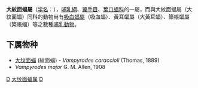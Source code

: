 {{Unreferenced|time=2019-03-31T10:34:14+00:00}}
{{Automatic taxobox
| taxon = Vampyrodes
| authority = Thomas, 1900
}}

'''大紋面蝠屬'''（[[学名|学名]]：{{lang|la|''Vampyrodes''}}），[[哺乳綱|哺乳綱]]、[[翼手目|翼手目]]、[[葉口蝠科|葉口蝠科]]的一屬，而與大紋面蝠屬（大紋面蝠）同科的動物尚有[[吸血蝠屬|吸血蝠屬]]（吸血蝠）、黃耳蝠屬（大黃耳蝠）、築帳蝠屬（築帳蝠）等之數種[[哺乳動物|哺乳動物]]。

==下属物种==
* [[大纹面蝠|大纹面蝠]] (紋面蝠) - ''Vampyrodes caraccioli'' (Thomas, 1889)
* ''Vampyrodes major'' G. M. Allen, 1908

{{Taxonbar|from=Q10832377}}

[[Category:葉口蝠科|D]]
[[Category:大纹面蝠属|]] 
[[Category:1900年描述的分类群|D]] 

{{哺乳动物小作品}}